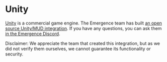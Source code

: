 # Unity

[Unity](https://unity.com/) is a commercial game engine.
The Emergence team has built [an open source Unity/MUD integration](https://github.com/emergenceland/UniMUD).
If you have any questions, you can ask them [in the Emergence Discord](https://discord.com/invite/xbqt42vKJ5).

Disclaimer: We appreciate the team that created this integration, but as we did not verify them ourselves, we cannot guarantee its functionality or security.
